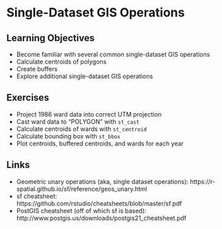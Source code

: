 # Single-Dataset GIS Operations

## Learning Objectives

- Become familiar with several common single-dataset GIS operations
- Calculate centroids of polygons
- Create buffers
- Explore additional single-dataset GIS operations

## Exercises

- Project 1986 ward data into correct UTM projection
- Cast ward data to "POLYGON" with `st_cast`
- Calculate centroids of wards with `st_centroid`
- Calculate bounding box with `st_bbox`
- Plot centroids, buffered centroids, and wards for each year

## Links
- Geometric unary operations (aka, single dataset operations): https://r-spatial.github.io/sf/reference/geos_unary.html
- sf cheatsheet: https://github.com/rstudio/cheatsheets/blob/master/sf.pdf
- PostGIS cheatsheet (off of which sf is based): http://www.postgis.us/downloads/postgis21_cheatsheet.pdf